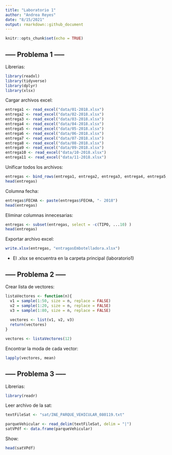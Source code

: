 ```yaml
---
title: "Laboratorio 1"
author: "Andrea Reyes"
date: "8/15/2021"
output: rmarkdown::github_document
---
```


```r
knitr::opts_chunk$set(echo = TRUE)
```

## ----- Problema 1 -----

Librerias:
```r
library(readxl)
library(tidyverse)
library(dplyr)
library(xlsx)
```


Cargar archivos excel:
```r
entrega1 <- read_excel("data/01-2018.xlsx")
entrega2 <- read_excel("data/02-2018.xlsx")
entrega3 <- read_excel("data/03-2018.xlsx")
entrega4 <- read_excel("data/04-2018.xlsx")
entrega5 <- read_excel("data/05-2018.xlsx")
entrega6 <- read_excel("data/06-2018.xlsx")
entrega7 <- read_excel("data/07-2018.xlsx")
entrega8 <- read_excel("data/08-2018.xlsx")
entrega9 <- read_excel("data/09-2018.xlsx")
entrega10 <- read_excel("data/10-2018.xlsx")
entrega11 <- read_excel("data/11-2018.xlsx")
```


Unificar todos los archivos:
```r
entregas <- bind_rows(entrega1, entrega2, entrega3, entrega4, entrega5, entrega6, entrega7, entrega8, entrega9, entrega10, entrega11, .id = "FECHA")
head(entregas)
```


Columna fecha:
```r
entregas$FECHA <- paste(entregas$FECHA, "- 2018")
head(entregas)
```


Eliminar columnas innecesarias:
```r
entregas <- subset(entregas, select = -c(TIPO, ...10) )
head(entregas)
```


Exportar archivo excel:
```r
write.xlsx(entregas, "entragasEmbotelladora.xlsx")
```

- El .xlsx se encuentra en la carpeta principal (laboratorio1)


## ----- Problema 2 -----

Crear lista de vectores:
```r
listaVectores <- function(n){
  v1 = sample(1:50, size = n, replace = FALSE)
  v2 = sample(1:20, size = n, replace = FALSE)
  v3 = sample(1:80, size = n, replace = FALSE)
  
  vectores <- list(v1, v2, v3)
  return(vectores)
}

vectores <- listaVectores(12)
```


Encontrar la moda de cada vector:
```r
lapply(vectores, mean)
```



## ----- Problema 3 -----

Librerias:
```r
library(readr)
```


Leer archivo de la sat:
```r
textFileSat <- "sat/INE_PARQUE_VEHICULAR_080119.txt"

parqueVehicular <- read_delim(textFileSat, delim = "|")
satVPdf <- data.frame(parqueVehicular)

```


Show:
```r
head(satVPdf)
```







